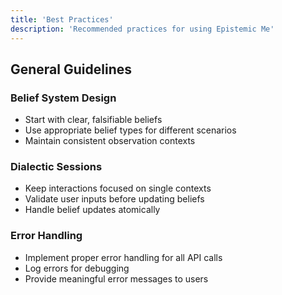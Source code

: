 ```yaml
---
title: 'Best Practices'
description: 'Recommended practices for using Epistemic Me'
---
```


## General Guidelines

### Belief System Design
- Start with clear, falsifiable beliefs
- Use appropriate belief types for different scenarios
- Maintain consistent observation contexts

### Dialectic Sessions
- Keep interactions focused on single contexts
- Validate user inputs before updating beliefs
- Handle belief updates atomically

### Error Handling
- Implement proper error handling for all API calls
- Log errors for debugging
- Provide meaningful error messages to users
